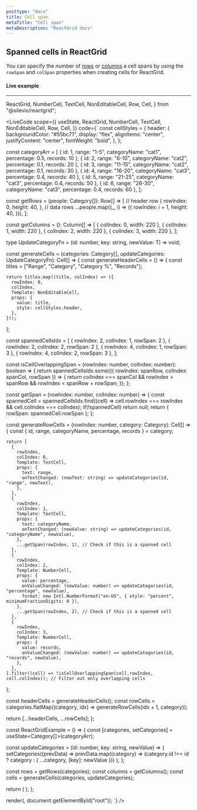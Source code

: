 ```yaml
---
posttype: "docs"
title: Cell span
metaTitle: "Cell span"
metaDescription: "ReactGrid docs"
---
```


## Spanned cells in ReactGrid

You can specify the number of [rows](/docs/5.0/6-api/1-types/1-row) or [columns](/docs/5.0/6-api/1-types/2-column) a cell spans by using the `rowSpan` and `colSpan` properties when creating cells for ReactGrid.

#### Live example

---

  ReactGrid,
  NumberCell,
  TextCell,
  NonEditableCell,
  Row,
  Cell,
} from "@silevis/reactgrid";

<LiveCode
scope={{
  useState,
  ReactGrid,
  NumberCell,
  TextCell,
  NonEditableCell,
  Row,
  Cell,
}}
code={`
const cellStyles = {
  header: {
    backgroundColor: "#55bc71",
    display: "flex",
    alignItems: "center",
    justifyContent: "center",
    fontWeight: "bold",
  },
};

const categoryArr = [
  { id: 1, range: "1-5", categoryName: "cat1", percentage: 0.5, records: 10 },
  { id: 2, range: "6-10", categoryName: "cat2", percentage: 0.1, records: 20 },
  { id: 3, range: "11-15", categoryName: "cat2", percentage: 0.1, records: 30 },
  { id: 4, range: "16-20", categoryName: "cat3", percentage: 0.4, records: 40 },
  { id: 5, range: "21-25", categoryName: "cat3", percentage: 0.4, records: 50 },
  { id: 6, range: "26-30", categoryName: "cat3", percentage: 0.4, records: 60 },
];

const getRows = (people: Category[]): Row[] => [
  // header row
  {
    rowIndex: 0,
    height: 40,
  },
  // data rows
  ...people.map((_, i) => ({
    rowIndex: i + 1,
    height: 40,
  })),
];

const getColumns = (): Column[] => [
  { colIndex: 0, width: 220 },
  { colIndex: 1, width: 220 },
  { colIndex: 2, width: 220 },
  { colIndex: 3, width: 220 },
];

type UpdateCategoryFn = <T>(id: number, key: string, newValue: T) => void;

const generateCells = (categories: Category[], updateCategories: UpdateCategoryFn): Cell[] => {
  const generateHeaderCells = () => {
    const titles = ["Range", "Category", "Category %", "Records"];

    return titles.map((title, colIndex) => ({
      rowIndex: 0,
      colIndex,
      Template: NonEditableCell,
      props: {
        value: title,
        style: cellStyles.header,
      },
    }));
  };

  const spannedCellsIdx = [
    { rowIndex: 2, colIndex: 1, rowSpan: 2 },
    { rowIndex: 2, colIndex: 2, rowSpan: 2 },
    { rowIndex: 4, colIndex: 1, rowSpan: 3 },
    { rowIndex: 4, colIndex: 2, rowSpan: 3 },
  ];

  const isCellOverlappingSpan = (rowIndex: number, colIndex: number): boolean => {
    return spannedCellsIdx.some(({ rowIndex: spanRow, colIndex: spanCol, rowSpan }) => {
      return colIndex === spanCol && rowIndex > spanRow && rowIndex < spanRow + rowSpan;
    });
  };

  const getSpan = (rowIndex: number, colIndex: number) => {
    const spannedCell = spannedCellsIdx.find((cell) => cell.rowIndex === rowIndex && cell.colIndex === colIndex);
    if(!spannedCell) return null;
    return { rowSpan: spannedCell.rowSpan };
  };

  const generateRowCells = (rowIndex: number, category: Category): Cell[] => {
    const { id, range, categoryName, percentage, records } = category;

    return [
      {
        rowIndex,
        colIndex: 0,
        Template: TextCell,
        props: {
          text: range,
          onTextChanged: (newText: string) => updateCategories(id, "range", newText),
        },
      },
      {
        rowIndex,
        colIndex: 1,
        Template: TextCell,
        props: {
          text: categoryName,
          onTextChanged: (newValue: string) => updateCategories(id, "categoryName", newValue),
        },
        ...getSpan(rowIndex, 1), // Check if this is a spanned cell
      },
      {
        rowIndex,
        colIndex: 2,
        Template: NumberCell,
        props: {
          value: percentage,
          onValueChanged: (newValue: number) => updateCategories(id, "percentage", newValue),
          format: new Intl.NumberFormat("en-US", { style: "percent", minimumFractionDigits: 0 }),
        },
        ...getSpan(rowIndex, 2), // Check if this is a spanned cell
      },
      {
        rowIndex,
        colIndex: 3,
        Template: NumberCell,
        props: {
          value: records,
          onValueChanged: (newValue: number) => updateCategories(id, "records", newValue),
        },
      },
    ].filter((cell) => !isCellOverlappingSpan(cell.rowIndex, cell.colIndex)); // Filter out only overlapping cells
  };

  const headerCells = generateHeaderCells();
  const rowCells = categories.flatMap((category, idx) => generateRowCells(idx + 1, category));

  return [...headerCells, ...rowCells];
};

const ReactGridExample = () => {
  const [categories, setCategories] = useState<Category[]>(categoryArr);

  const updateCategories = (id: number, key: string, newValue) => {
    setCategories((prevData) =>
      prevData.map((category) => (category.id !== id ? category : { ...category, [key]: newValue }))
    );
  };

  const rows = getRows(categories);
  const columns = getColumns();
  const cells = generateCells(categories, updateCategories);

  return (
      <ReactGrid
        id="spanned-cells-example"
        columns={columns}
        rows={rows}
        stickyTopRows={1}
        cells={cells}
      />
  );
};

render(<ReactGridExample />, document.getElementById("root"));
`}
/>